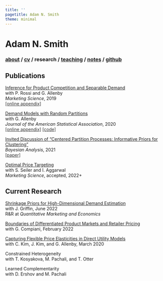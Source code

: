 ```yaml
---
title: ''
pagetitle: Adam N. Smith
theme: minimal
---
```


<div class="header">
<h1 class="item">Adam N. Smith</h1>
<h3 class="item">
[about](index.html) /
<a href=files/smith-cv.pdf target="_blank">cv</a> /
research /
[teaching](teaching.html) /
[notes](notes.html) /
<a href="https://github.com/adam-n-smith" target="_blank">github</a>
</h3>
</div>

<p class="" style="margin: 25px;"></p>

<h2> Publications </h2>

[Inference for Product Competition and Separable Demand](files/research/separabledemand.pdf)\
with P. Rossi and G. Allenby\
*Marketing Science*, 2019\
<a 
href="files/research/separabledemand_appendix.pdf" 
style="color:rgb(51,51,51);">[online appendix]</a>

[Demand Models with Random Partitions](files/research/dmrp.pdf)\
with G. Allenby\
*Journal of the American Statistical Association*, 2020\
<a 
href="files/research/dmrp_appendix.pdf" 
style="color:rgb(51,51,51);">[online appendix]</a>
<a 
href="https://github.com/adam-n-smith/demand-models-random-partitions" 
style="color:rgb(51,51,51);">[code]</a>

[Invited Discussion of "Centered Partition Processes: Informative Priors for Clustering"](files/research/cp_discussion.pdf)\
*Bayesian Analysis*, 2021\
<a 
href="https://projecteuclid.org/journals/bayesian-analysis/advance-publication/Centered-Partition-Processes-Informative-Priors-for-Clustering/10.1214/20-BA1197.full" 
style="color:rgb(51,51,51);">[paper]</a>

[Optimal Price Targeting](https://papers.ssrn.com/sol3/papers.cfm?abstract_id=3822459)\
with S. Seiler and I. Aggarwal\
*Marketing Science*, accepted, 2022+

<h2> Current Research </h2>

[Shrinkage Priors for High-Dimensional Demand Estimation](https://papers.ssrn.com/sol3/papers.cfm?abstract_id=3833417)\
with J. Griffin, June 2022\
R&R at *Quantitative Marketing and Economics*

[Boundaries of Differentiated Product Markets and Retailer Pricing](https://papers.ssrn.com/sol3/papers.cfm?abstract_id=3916922)\
with G. Compiani, February 2022

[Capturing Flexible Price Elasticities in Direct Utility Models](https://papers.ssrn.com/sol3/papers.cfm?abstract_id=3539001)\
with C. Kim, J. Kim, and G. Allenby, March 2020

Constrained Heterogeneity\
with T. Kosyakova, M. Pachali, and T. Otter

Learned Complementarity\
with D. Ershov and M. Pachali

